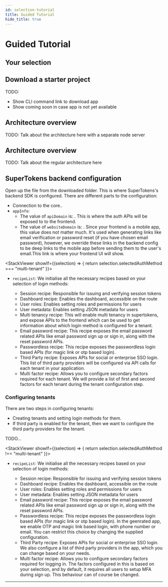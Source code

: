 ```yaml
---
id: selection-tutorial
title: Guided Tutorial
hide_title: true
---
```



# Guided Tutorial

## Your selection

<DisplaySelection />

## Download a starter project

TODO:
- Show CLI command link to download app
- Show coming soon in case app is not yet available

<Architecture isWithSeparateNodeAuthServer={true}>

## Architecture overview

TODO: Talk about the architecture here with a separate node server

</Architecture>

<Architecture isWithSeparateNodeAuthServer={false}>

## Architecture overview

TODO: Talk about the regular architecture here

<FolderStructureNoSeparateNodeServer />

</Architecture>

## SuperTokens backend configuration

Open up the file <RenderBackendConfigPath /> from the downloaded folder. This is where SuperTokens's backend SDK is configured. There are different parts to the configuration:

- Connection to the core..
- `appInfo`:
    - The value of `apiDomain` is: <RenderAPIDomain />. This is where the auth APIs will be exposed to to the frontend.
    - The value of `websiteDomain` is: <RenderWebsiteDomain />. <IsMobileFrontend>Since your frontend is a mobile app, this value does not matter much. It's used when generating links like email verification or password reset (if you have chosen email password), however, we override these links in the backend config to be deep links to the mobile app before sending them to the user's email.</IsMobileFrontend><IsWebFrontend>This link is where your frontend UI will show.</IsWebFrontend>

<StackViewer 
showIf={(selection) => {
    return selection.selectedAuthMethod === "multi-tenant"
}}>

<ul>
<li><code>recipeList</code>: We initialise all the necessary recipes based on your selection of login methods:</li>
<ul>
<li>Session recipe: Responsible for issuing and verifying session tokens</li>
<li>Dashboard recipe: Enables the dashboard, accessible on the <RenderDashboardRoute /> route </li>
<li>User roles: Enables setting roles and permissions for users</li>
<li>User metadata: Enables setting JSON metadata for users</li>
<li>Multi tenancy recipe: This will enable multi tenancy in supertokens, and expose APIs to the frontend which can be used to get information about which login method is configured for a tenant.</li>
<IsRecipeInit recipe="emailpassword"><li> Email password recipe: This recipe exposes the email password related APIs like email password sign up or sign in, along with the reset password APIs.</li></IsRecipeInit>
<IsRecipeInit recipe="passwordless"><li> Passwordless recipe: This recipe exposes the passwordless login based APIs (for magic link or otp based login).</li></IsRecipeInit>
<IsRecipeInit recipe="thirdparty"><li> Third Party recipe: Exposes APIs for social or enterprise SSO login. This list of third party providers will be configured via API calls for each tenant in your application.</li></IsRecipeInit>
<IsRecipeInit recipe="mfa"><li> Multi factor recipe: Allows you to configure secondary factors required for each tenant. We will provide a list of first and second factors for each tenant during the tenant configuration step.</li></IsRecipeInit>
</ul>
</ul>

### Configuring tenants

There are two steps in configuring tenants:
- Creating tenants and setting login methods for them.
- If third party is enabled for the tenant, then we want to configure the third party providers for the tenant.

TODO...

</StackViewer>

<StackViewer 
showIf={(selection) => {
    return selection.selectedAuthMethod !== "multi-tenant"
}}>

<ul>
<li><code>recipeList</code>: We initialise all the necessary recipes based on your selection of login methods:</li>
<ul>
<li>Session recipe: Responsible for issuing and verifying session tokens</li>
<li>Dashboard recipe: Enables the dashboard, accessible on the <RenderDashboardRoute /> route </li>
<li>User roles: Enables setting roles and permissions for users</li>
<li>User metadata: Enables setting JSON metadata for users</li>
<IsRecipeInit recipe="emailpassword"><li> Email password recipe: This recipe exposes the email password related APIs like email password sign up or sign in, along with the reset password APIs.</li></IsRecipeInit>
<IsRecipeInit recipe="passwordless"><li> Passwordless recipe: This recipe exposes the passwordless login based APIs (for magic link or otp based login). In the geenrated app, we enable OTP and magic link based login, with phone number or email. You can restrict this choice by changing the supplied configuration.</li></IsRecipeInit>
<IsRecipeInit recipe="thirdparty"><li> Third Party recipe: Exposes APIs for social or enterprise SSO login. We also configure a list of third party providers in the app, which you can change based on your needs.</li></IsRecipeInit>
<IsRecipeInit recipe="mfa"><li> Multi factor recipe: Allows you to configure secondary factors required for logging in. The factors configured in this is based on your selection, and by default, it requires all users to setup MFA during sign up. This behaviour can of course be changed.</li></IsRecipeInit>
</ul>
</ul>

</StackViewer>



---------------------

<!-- 
# Selection view
    ... some UI

if (hasExample app) {
    # Download demo app
}

# Architecture overview
    if (backend is node || nextjs || remix) {
        normal diagram
    } else {
        diagram with applicationServer + node backend

        if (applicationServer is python or goalng) {
            Note: we say that even though we have a python / golang sdk, becuase you have selected MFA (which is not yet supported in them),
            we recommend that you use a separated node server.
        }
    }

if (example app available) {
    # Folder Structure
        if (applicationServer is defined) {
            Note: even though you selected <applicationBackend>, the example app downloaded will have a node backend which wil be the authServer for your
            application server.
        }
        - /backend folder: ...
        - /frontend folder: ...

    # Recipes initialised:
    ## Backend:
        if (multitenancy or mfa) {
            - fixed set of recieps for each
        } else {
            - dynamic recipes for each
        }
    ## Frontend:
        if (multitenancy or mfa) {
            - fixed set of recieps for each
        } else {
            - dynamic recipes for each
        }

    if (mulitenancy) {
        # Creating and configuring tenants
            - Talk about how tenants are created, and the api calls to make them
            if (backend is node || nextjs || remix) {
                also specify that you can use the dashboard to configure tenants
            }
            - Talk about getTenantId on the frontend supertokens-auth-react
    }
    if (mfa) {
        # Configuring MFA
            talk about how we configure MFA factors
            if (backend is node || nextjs || remix) {
                also specify that the dashboard can be used to configure mfa
            }
    }

    # Adding the supertokens middleware to your backend / auth server (pick the right one based on if the applicationServer is defined or not)
        - Point to where the supertokens middleware is added and what it does.
        - Point to where the supertokens error handler is added and what it does.

    # Adding the pre built UI to your frontend
        if (frontend is react or nextjs or remix) {
            - Post to how the pre built UI is added and what it does
        } else if (frontend is angular or vue) {
            - Talk about how we inject react into the example app and what it does.
        }
} else {
    # Backend integration / auth server setup steps overview (pick the right one based on if applicationServer is defined or not)
        - point to right part of the docs based on the backend framework selected
        
        if (multi tenancy) {
            # Creating and configuring tenants
            Talk about how tenants are created, and the api calls to make them
            if (backend is node || nextjs || remix) {
                also specify that you can use the dashboard to configure tenants
            }
        }

        if (mfa) {
            # Configuring MFA
                talk about how we configure MFA factors
                if (backend is node || nextjs || remix) {
                    also specify that the dashboard can be used to configure mfa
                }
        }
    # Frontend integration steps overview
        if (custom UI) {
            ## Example app
                if (mobile app) {
                    link to relevant example app 
                } else {
                    link to web-js + vue example app
                }
            if (mobile app) {
                - talk that API calls need to be made manually, and our frontend sdk does only sessiom verification
                - point to right part of the docs
            } else {
                - talk about supertokens-web-js and that it providers helper functions + session management.
                - point to right part of the docs
            }
            - where in the docs to see.
            if (using multi tenancy) {
                if (mobile app) {
                    - say tenant Id needs to be a part of the request path to the backend
                } else {
                    - you need to provide the impl for getTenantId in web-js
                }
            }

            if (using MFA) {
                if (mobile app) {
                    - talk about claims post first factor, and checking the factor info API and next array (using manual API calls)
                } else {
                    - talk about claims post first factor, and checking the factor info API and next array (using the web-js function)
                }
            }
        } else {
            // can come here in case other node framework other than nest or express. Or, FE=nextjs || remix, backend=something else
            - talk about supertokens-auth-react and that it providers helper functions + session management.
            - point to right part of the docs.

            if (using multi tenancy) {
                - you need to provide the impl for getTenantId in web-js
            }
        }
}

if (applicationServer is defined) {
    # Session verification in your application server
        - talk about how to verify the session in your application server
}

# Core setup
    if (Example app available) {
        - in the example, we use try supertokens.
    }
    ## Managed service

    ## Self hosted

-->